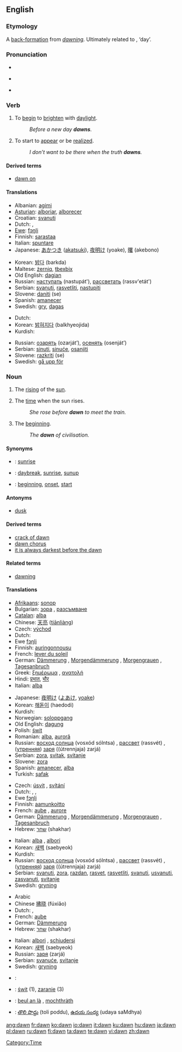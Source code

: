 {{see|Dawn}}
==English==

===Etymology===
A [[back-formation]] from ''[[dawning]]''.  Ultimately related to {{proto|Germanic|dagaz}}, ‘day’.

===Pronunciation===
* {{audio|en-us-dawn.ogg|Audio (US)}}
* {{a|AU}} {{IPA|/doːn/}}
* {{rhymes|ɔːn}}
{{rfp}}

===Verb===
{{en-verb}}

# {{intransitive}} To [[begin]] to [[brighten]] with [[daylight]].
#: ''Before a new day '''dawns'''.''
# {{intransitive}} To start to [[appear]] or be [[realize]]d.
#: ''I don’t want to be there when the truth '''dawns'''.''

====Derived terms====
*[[dawn on]]

====Translations====
{{trans-top|begin to brighten with daylight}}
*Albanian: [[agimi]]
*[[Asturian]]: [[alboriar]], [[alborecer]]
*Croatian: [[svanuti]]
*Dutch: {{t-|nl|dagen}}, {{t+|nl|rijzen}}
*[[Ewe]]: [[fɔŋli]]
*Finnish: [[sarastaa]]
*Italian: [[spuntare]]
*Japanese: [[あかつき]] ([[akatsuki]]), [[夜明け]] (yoake), [[曙]] (akebono)
{{trans-mid}}
*Korean: [[밝다]] (barkda)
*Maltese: [[żerniq]], [[tbexbix]]
*Old English: [[dagian]]
*Russian: [[наступать]] (nastupát'), [[рассветать]] (rassv'etát')
*Serbian: [[svanuti]], [[rasvetliti]], [[nastupiti]]
*Slovene: [[daniti]] (se)
*Spanish: [[amanecer]]
*Swedish: [[gry]], [[dagas]]
{{trans-bottom}}

{{trans-top|start to appear, be realized}}
*Dutch: {{t-|nl|dagen}}
*Korean: [[밝혀지다]] (balkhyeojida)
*Kurdish: {{KUchar|[[ده‌رکه‌وتن]]}}
{{trans-mid}}
*Russian: [[озарять]] (ozarját’), [[осенять]] (osenját’)
*Serbian: [[sinuti]], [[sinuće]], [[osanjiti]]
*Slovene: [[razkriti]] (se)
*Swedish: [[gå upp för]]
{{trans-bottom}}

===Noun===
{{en-noun|s|-}}

# {{countable}} The [[rising]] of the [[sun]].
# {{uncountable}} The [[time]] when the sun rises.
#: ''She rose before '''dawn''' to meet the train.''
# {{uncountable}} The [[beginning]].
#: ''The '''dawn''' of civilisation.''

====Synonyms====
* {{italbrac|rising of the sun}}: [[sunrise]]
* {{italbrac|time when the sun rises}}: [[daybreak]], [[sunrise]], [[sunup]]
* {{italbrac|beginning}}: [[beginning]], [[onset]], [[start]]

====Antonyms====
* [[dusk]]

====Derived terms====
* [[crack of dawn]]
* [[dawn chorus]]
* [[it is always darkest before the dawn]]

====Related terms====
* [[dawning]]<!--related, not derived: see the etymology above-->

====Translations====
{{trans-top|rising of the sun}}
*[[Afrikaans]]: [[sonop]]
*Bulgarian: [[зора]] {{f}}, [[разсъмване]] {{n}}
*[[Catalan]]: [[alba#Catalan|alba]] {{m}}
*Chinese: [[天亮]] ([[tiānliàng]])
*Czech: [[východ]] {{m}}
*Dutch: {{t+|nl|zonsopgang|f}}
*Ewe [[fɔŋli]]
*Finnish: [[auringonnousu]]
*French: [[lever du soleil]] {{m}}
*German: [[Dämmerung]] {{f}}, [[Morgendämmerung]] {{f}}, [[Morgengrauen]] {{n}}, [[Tagesanbruch]] {{m}}
*Greek: [[ξημέρωμα]] {{n}}, [[ανατολή]] {{f}}
*Hindi: [[प्रभात]], [[भौर]]
*Italian: [[alba#Italian|alba]] {{f}}
{{trans-mid}}
*Japanese: [[夜明け]] ([[よあけ]], [[yoake]])
*Korean: [[해돋이]] (haedodi)
*Kurdish: {{KUchar|[[به‌ره‌به‌یان]]}}
*Norwegian: [[soloppgang]]
*Old English: [[dagung]] {{f}}
*Polish: [[świt]]
*Romanian: [[alba]], [[auroră]]
*Russian: [[восход солнца]] (vosxód sólntsa) {{m}}, [[рассвет]] (rassvét) {{m}}, ([[утренний|утренняя]]) [[заря]] ((útrennjaja) zarjá) {{f}}
*Serbian: [[zora]], [[svitak]], [[svitanje]]
*Slovene: [[zora]] {{f}}
*Spanish: [[amanecer]], [[alba#Spanish|alba]]
*Turkish: [[şafak]]
{{trans-bottom}}

{{trans-top|time}}
*Czech: [[úsvit]] {{m}}, [[svítání]] {{n}}
*Dutch: {{t|nl|dageraad|f}}, {{t+|nl|zonsopgang|f}}, {{t|nl|ochtendschemering|f}}
*Ewe [[fɔŋli]]
*Finnish: [[aamunkoitto]]
*French: [[aube]] {{f}}, [[aurore]] {{f}}
*German: [[Dämmerung]] {{f}}, [[Morgendämmerung]] {{f}}, [[Morgengrauen]] {{n}}, [[Tagesanbruch]] {{m}}
*Hebrew: [[שחר]] (shakhar) {{m}}
{{trans-mid}}
*Italian: [[alba#Italian|alba]] {{f}}, [[albori]] {{m}} {{p}}
*Korean: [[새벽]] (saebyeok)
*Kurdish: {{KUchar|[[به‌ره‌به‌یان]]}}
*Russian: [[восход солнца]] (vosxód sólntsa) {{m}}, [[рассвет]] (rassvét) {{m}}, ([[утренний|утренняя]]) [[заря]] ((útrennjaja) zarjá) {{f}}
*Serbian: [[svanuti]], [[zora]], [[razdan]], [[rasvet]], [[rasvetliti]], [[svanuti]], [[usvanuti]], [[zasvanuti]], [[svitanje]]
*Swedish: [[gryning]] {{c}}
{{trans-bottom}}

{{trans-top|beginning}}
*Arabic {{ARchar|[[الفجر]]}}
*Chinese [[拂晓]] (fúxiǎo)
*Dutch: {{t|nl|dageraad|f}}, {{t-|nl|opgang|f}}
*French: [[aube]] {{f}}
*German: [[Dämmerung]] {{f}}
*Hebrew: [[שחר]] (shakhar) {{m}}
{{trans-mid}}
*Italian: [[albori]] {{mpl}}, [[schiudersi]] {{m}}
*Korean: [[새벽]] (saebyeok)
*Russian: [[заря]] (zarjá) {{f}}
*Serbian: [[svanuće]], [[svitanje]]
*Swedish: [[gryning]] {{c}}
{{trans-bottom}}

{{checktrans-top}}
*{{ttbc|Latin}}: {{t+|la|aurora}}
*{{ttbc|Polish}}: [[świt]] {{m}} (1), [[zaranie]] {{n}} (3)
*{{ttbc|Scottish Gaelic}}: [[beul an là]] {{m}}, [[mochthràth]] {{f}}
*{{ttbc|Telugu}}: [[తొలి పొద్దు]] (toli poddu), [[ఉదయ సంధ్య]] (udaya saMdhya)
{{trans-bottom}}

[[Category:Time]]

[[ang:dawn]]
[[fr:dawn]]
[[ko:dawn]]
[[io:dawn]]
[[it:dawn]]
[[ku:dawn]]
[[hu:dawn]]
[[ja:dawn]]
[[pl:dawn]]
[[ru:dawn]]
[[fi:dawn]]
[[ta:dawn]]
[[te:dawn]]
[[vi:dawn]]
[[zh:dawn]]